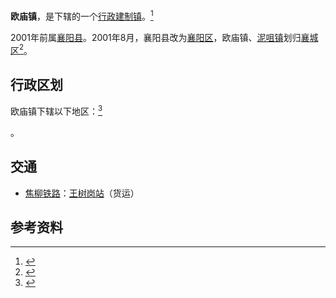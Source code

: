 {{中国乡级行政区|42/06/02/100/000}}

'''欧庙镇'''，是{{PRC admin/fullname|42/06/02/100/000|3}}下辖的一个[[行政建制镇|行政建制镇]]。<ref>{{PRC admin/ref sgc|{{PRC admin/parent|42/06/02/100/000}}}}</ref>

2001年前属[[襄阳县|襄阳县]]。2001年8月，襄阳县改为[[襄阳区|襄阳区]]，欧庙镇、[[泥咀镇|泥咀镇]]划归[[襄城区|襄城区]]<ref>{{Cite web |url=http://www.gov.cn/gongbao/content/2001/content_61027.htm |title=国务院关于同意湖北省 撤销襄阳县设立襄樊市襄阳区及调整襄樊市市辖区部分行政区划的批复 |accessdate=2022-04-08 |author= |date= |work= |publisher=中国政府网，来源：国函〔2001〕93号|quote=|language=Zh-hans }}</ref>。

== 行政区划 ==

欧庙镇下辖以下地区：<ref>{{PRC admin/ref sgc|42/06/02/100/000}}</ref>

{{PRC admin/children|42/06/02/100/000}}。

== 交通 ==
* {{rint|cn|rail}}[[焦柳铁路|焦柳铁路]]：[[王树岗站|王树岗站]]（货运）

== 参考资料 ==
{{reflist}}

{{PRC admin/navcat|42/06/02/100/000}}